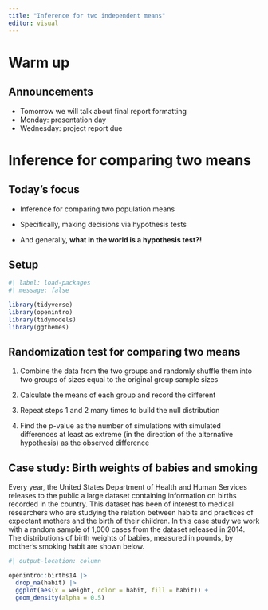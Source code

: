 ```yaml
---
title: "Inference for two independent means"
editor: visual
---
```


# Warm up

## Announcements

- Tomorrow we will talk about final report formatting
- Monday: presentation day
- Wednesday: project report due


# Inference for comparing two means

## Today's focus

-   Inference for comparing two population means

-   Specifically, making decisions via hypothesis tests

-   And generally, **what in the world is a hypothesis test?!**

## Setup

```r
#| label: load-packages
#| message: false

library(tidyverse)
library(openintro)
library(tidymodels)
library(ggthemes)
```

## Randomization test for comparing two means {.smaller}

::: incremental
1.  Combine the data from the two groups and randomly shuffle them into two groups of sizes equal to the original group sample sizes

2.  Calculate the means of each group and record the different

3.  Repeat steps 1 and 2 many times to build the null distribution

4.  Find the p-value as the number of simulations with simulated differences at least as extreme (in the direction of the alternative hypothesis) as the observed difference
:::

## Case study: Birth weights of babies and smoking {.smaller}

::: task
Every year, the United States Department of Health and Human Services releases to the public a large dataset containing information on births recorded in the country. This dataset has been of interest to medical researchers who are studying the relation between habits and practices of expectant mothers and the birth of their children. In this case study we work with a random sample of 1,000 cases from the dataset released in 2014. The distributions of birth weights of babies, measured in pounds, by mother's smoking habit are shown below.
:::

```r
#| output-location: column

openintro::births14 |>
  drop_na(habit) |>
  ggplot(aes(x = weight, color = habit, fill = habit)) +
  geom_density(alpha = 0.5)
```
